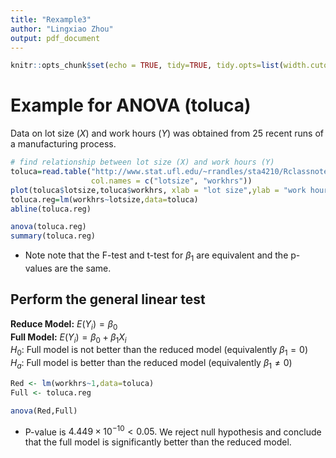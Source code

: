 ```yaml
---
title: "Rexample3"
author: "Lingxiao Zhou"
output: pdf_document
---
```


```r
knitr::opts_chunk$set(echo = TRUE, tidy=TRUE, tidy.opts=list(width.cutoff=60))
```



# Example for ANOVA (toluca)

Data on lot size ($X$) and work hours ($Y$) was obtained from 25 recent runs of a manufacturing process.

```r
# find relationship between lot size (X) and work hours (Y) 
toluca=read.table("http://www.stat.ufl.edu/~rrandles/sta4210/Rclassnotes/data/textdatasets/KutnerData/Chapter%20%201%20Data%20Sets/CH01TA01.txt",
                  col.names = c("lotsize", "workhrs"))
plot(toluca$lotsize,toluca$workhrs, xlab = "lot size",ylab = "work hours")
toluca.reg=lm(workhrs~lotsize,data=toluca)
abline(toluca.reg)
```

```r
anova(toluca.reg)
summary(toluca.reg)
```

* Note note that the F-test and t-test for $\beta_1$ are equivalent and the p-values are the same.

## Perform the general linear test

**Reduce Model:** $E(Y_i) = \beta_0$  
**Full Model:** $E(Y_i) = \beta_0+\beta_1X_i$  
$H_0:$ Full model is not better than the reduced model (equivalently $\beta_1 = 0$)  
$H_a:$ Full model is better than the reduced model (equivalently $\beta_1\neq 0$)

```r
Red <- lm(workhrs~1,data=toluca)
Full <- toluca.reg

anova(Red,Full)
```

* P-value is $4.449\times10^{-10}<0.05.$ We reject null hypothesis and conclude that the full model is significantly better than the reduced model.

